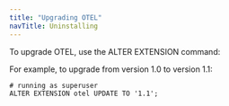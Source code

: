 ```yaml
---
title: "Upgrading OTEL"
navTitle: Uninstalling
---
```


To upgrade OTEL, use the ALTER EXTENSION command: 

For example, to upgrade from version 1.0 to version 1.1:
```
# running as superuser
ALTER EXTENSION otel UPDATE TO '1.1';
```
